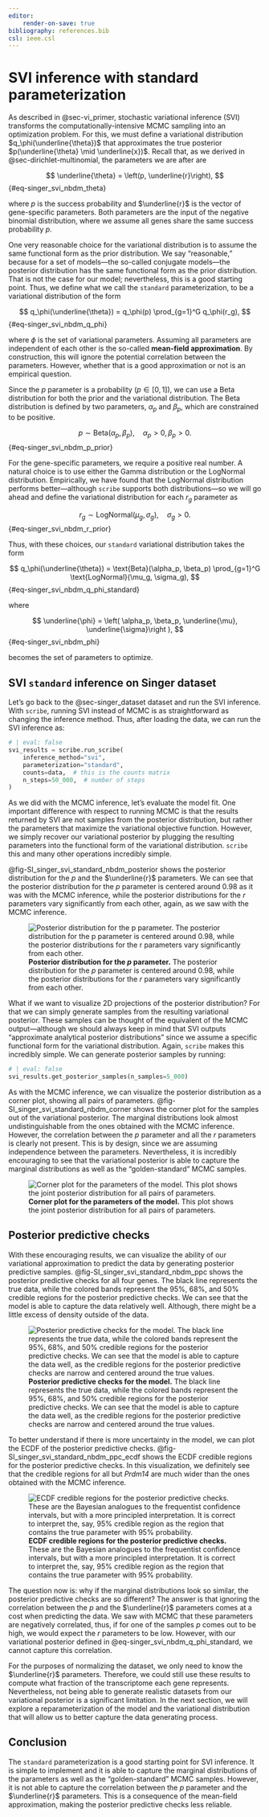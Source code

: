 ```yaml
---
editor:
    render-on-save: true
bibliography: references.bib
csl: ieee.csl
---
```


# SVI inference with standard parameterization {#sec-singer_svi_nbdm_standard}

As described in @sec-vi_primer, stochastic variational inference (SVI)
transforms the computationally-intensive MCMC sampling into an optimization
problem. For this, we must define a variational distribution
$q_\phi(\underline{\theta})$ that approximates the true posterior
$p(\underline{\theta} \mid \underline{x})$. Recall that, as we derived in
@sec-dirichlet-multinomial, the parameters we are after are

$$
\underline{\theta} = \left(p, \underline{r}\right),
$${#eq-singer_svi_nbdm_theta}

where $p$ is the success probability and $\underline{r}$ is the vector of
gene-specific parameters. Both parameters are the input of the negative binomial
distribution, where we assume all genes share the same success probability $p$.

One very reasonable choice for the variational distribution is to assume the
same functional form as the prior distribution. We say "reasonable," because for
a set of models---the so-called conjugate models---the posterior distribution
has the same functional form as the prior distribution. That is not the case for
our model; nevertheless, this is a good starting point. Thus, we define what we
call the `standard` parameterization, to be a variational distribution of the
form

$$
q_\phi(\underline{\theta}) =  q_\phi(p) \prod_{g=1}^G q_\phi(r_g),
$${#eq-singer_svi_nbdm_q_phi}

where $\phi$ is the set of variational parameters. Assuming all parameters are
independent of each other is the so-called **mean-field approximation**. By
construction, this will ignore the potential correlation between the parameters.
However, whether that is a good approximation or not is an empirical question.

Since the $p$ parameter is a probability ($p \in [0, 1]$), we can use a Beta
distribution for both the prior and the variational distribution. The Beta
distribution is defined by two parameters, $\alpha_p$ and $\beta_p$, which are
constrained to be positive.

$$
p \sim \text{Beta}(\alpha_p, \beta_p), \quad \alpha_p > 0, \beta_p > 0.
$${#eq-singer_svi_nbdm_p_prior}

For the gene-specific parameters, we require a positive real number. A natural
choice is to use either the Gamma distribution or the LogNormal distribution.
Empirically, we have found that the LogNormal distribution performs
better---although `scribe` supports both distributions---so we will go ahead and
define the variational distribution for each $r_g$ parameter as

$$
r_g \sim \text{LogNormal}(\mu_g, \sigma_g), \quad \sigma_g > 0.
$${#eq-singer_svi_nbdm_r_prior}

Thus, with these choices, our `standard` variational distribution takes the form

$$
q_\phi(\underline{\theta}) = 
\text{Beta}(\alpha_p, \beta_p) 
\prod_{g=1}^G \text{LogNormal}(\mu_g, \sigma_g),
$${#eq-singer_svi_nbdm_q_phi_standard}

where 

$$
\underline{\phi} = \left(
    \alpha_p, \beta_p, \underline{\mu}, \underline{\sigma}\right
),
$${#eq-singer_svi_nbdm_phi}

becomes the set of parameters to optimize.

## SVI `standard` inference on Singer dataset

Let's go back to the @sec-singer_dataset dataset and run the SVI inference. With
`scribe`, running SVI instead of MCMC is as straightforward as changing the
inference method. Thus, after loading the data, we can run the SVI inference as:

```python
# | eval: false
svi_results = scribe.run_scribe(
    inference_method="svi",
    parameterization="standard",
    counts=data,  # this is the counts matrix
    n_steps=50_000,  # number of steps
)
```

As we did with the MCMC inference, let's evaluate the model fit. One important
difference with respect to running MCMC is that the results returned by SVI are
not samples from the posterior distribution, but rather the parameters that
maximize the variational objective function. However, we simply recover our 
variational posterior by plugging the resulting parameters into the functional
form of the variational distribution. `scribe` this and many other operations
incredibly simple.

@fig-SI_singer_svi_standard_nbdm_posterior shows the posterior distribution for
the $p$ and the $\underline{r}$ parameters. We can see that the posterior
distribution for the $p$ parameter is centered around 0.98 as it was with the
MCMC inference, while the posterior distributions for the $r$ parameters vary
significantly from each other, again, as we saw with the MCMC inference.

![**Posterior distribution for the $p$ parameter.** The posterior distribution
for the $p$ parameter is centered around 0.98, while the posterior distributions
for the $r$ parameters vary significantly from each other.](
fig/supplementary/figSI_singer_svi_standard_nbdm_posterior){#fig-SI_singer_svi_standard_nbdm_posterior}

What if we want to visualize 2D projections of the posterior distribution? For
that we can simply generate samples from the resulting variational posterior.
These samples can be thought of the equivalent of the MCMC output---although we
should always keep in mind that SVI outputs "approximate analytical posterior
distributions" since we assume a specific functional form for the variational
distribution. Again, `scribe` makes this incredibly simple. We can generate
posterior samples by running:

```python
# | eval: false
svi_results.get_posterior_samples(n_samples=5_000)
```

As with the MCMC inference, we can visualize the posterior distribution as a
corner plot, showing all pairs of parameters.
@fig-SI_singer_svi_standard_nbdm_corner shows the corner plot for the samples
out of the variational posterior. The marginal distributions look almost
undistinguishable from the ones obtained with the MCMC inference. However, the
correlation between the $p$ parameter and all the $r$ parameters is clearly not
present. This is by design, since we are assuming independence between the
parameters. Nevertheless, it is incredibly encouraging to see that the
variational posterior is able to capture the marginal distributions as well as
the "golden-standard" MCMC samples.

![**Corner plot for the parameters of the model.** This plot shows the joint
posterior distribution for all pairs of parameters.](
fig/supplementary/figSI_singer_svi_standard_nbdm_corner){#fig-SI_singer_svi_standard_nbdm_corner}

## Posterior predictive checks

With these encouraging results, we can visualize the ability of our variational
approximation to predict the data by generating posterior predictive samples.
@fig-SI_singer_svi_standard_nbdm_ppc shows the posterior predictive checks for
all four genes. The black line represents the true data, while the colored bands
represent the 95%, 68%, and 50% credible regions for the posterior predictive
checks. We can see that the model is able to capture the data relatively well.
Although, there might be a little excess of density outside of the data.

![**Posterior predictive checks for the model.** The black line represents the
true data, while the colored bands represent the 95%, 68%, and 50% credible
regions for the posterior predictive checks. We can see that the model is able
to capture the data well, as the credible regions for the posterior predictive
checks are narrow and centered around the true values.](
fig/supplementary/figSI_singer_svi_standard_nbdm_ppc){#fig-SI_singer_svi_standard_nbdm_ppc}

To better understand if there is more uncertainty in the model, we can plot the
ECDF of the posterior predictive checks.
@fig-SI_singer_svi_standard_nbdm_ppc_ecdf shows the ECDF credible regions for
the posterior predictive checks. In this visualization, we definitely see that
the credible regions for all but *Prdm14* are much wider than the ones obtained
with the MCMC inference.

![**ECDF credible regions for the posterior predictive checks.** These are the
Bayesian analogues to the frequentist confidence intervals, but with a more
principled interpretation. It is correct to interpret the, say, 95% credible
region as the region that contains the true parameter with 95% probability.](
fig/supplementary/figSI_singer_svi_standard_nbdm_ppc_ecdf){#fig-SI_singer_svi_standard_nbdm_ppc_ecdf}

The question now is: why if the marginal distributions look so similar, the
posterior predictive checks are so different? The answer is that ignoring the
correlation between the $p$ and the $\underline{r}$ parameters comes at a cost
when predicting the data. We saw with MCMC that these parameters are negatively
correlated, thus, if for one of the samples $p$ comes out to be high, we would
expect the $r$ parameters to be low. However, with our variational posterior
defined in @eq-singer_svi_nbdm_q_phi_standard, we cannot capture this
correlation.

For the purposes of normalizing the dataset, we only need to know the
$\underline{r}$ parameters. Therefore, we could still use these results to
compute what fraction of the transcriptome each gene represents. Nevertheless,
not being able to generate realistic datasets from our variational posterior is
a significant limitation. In the next section, we will explore a
reparameterization of the model and the variational distribution that will allow
us to better capture the data generating process.

## Conclusion

The `standard` parameterization is a good starting point for SVI inference. It
is simple to implement and it is able to capture the marginal distributions of
the parameters as well as the "golden-standard" MCMC samples. However, it is not
able to capture the correlation between the $p$ parameter and the
$\underline{r}$ parameters. This is a consequence of the mean-field
approximation, making the posterior predictive checks less reliable.